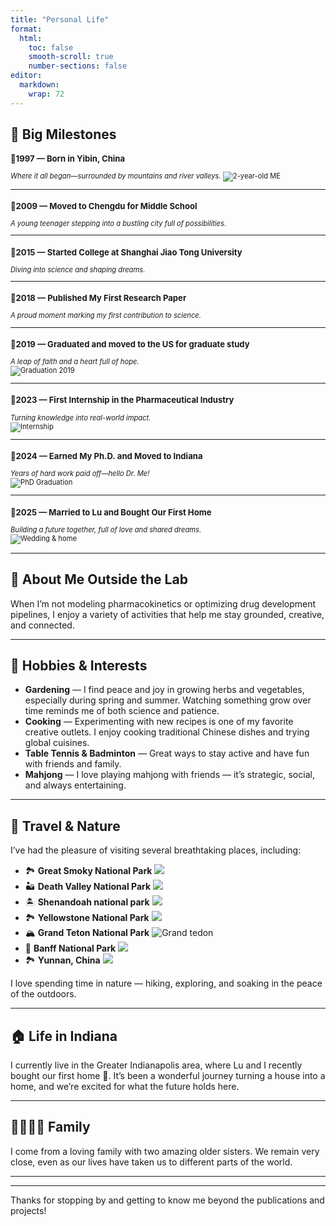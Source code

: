 ```yaml
---
title: "Personal Life"
format:
  html:
    toc: false
    smooth-scroll: true
    number-sections: false
editor: 
  markdown: 
    wrap: 72
---
```


## 🎉 Big Milestones

::: {.timeline style="font-size: 0.8em;"}
### 📍1997 — Born in Yibin, China

*Where it all began—surrounded by mountains and river valleys.*
![2-year-old ME](media/personal/child.jpg)

------------------------------------------------------------------------

### 📍2009 — Moved to Chengdu for Middle School

*A young teenager stepping into a bustling city full of possibilities.*

------------------------------------------------------------------------

### 📍2015 — Started College at Shanghai Jiao Tong University

*Diving into science and shaping dreams.*

------------------------------------------------------------------------

### 📍2018 — Published My First Research Paper

*A proud moment marking my first contribution to science.*

------------------------------------------------------------------------

### 📍2019 — Graduated and moved to the US for graduate study

*A leap of faith and a heart full of hope.*\
![Graduation 2019](media/personal/2019_graduation.jpg)

------------------------------------------------------------------------

### 📍2023 — First Internship in the Pharmaceutical Industry

*Turning knowledge into real-world impact.*\
![Internship](media/personal/internship.jpg)

------------------------------------------------------------------------

### 📍2024 — Earned My Ph.D. and Moved to Indiana

*Years of hard work paid off—hello Dr. Me!*\
![PhD Graduation](media/personal/2024_graduation.jpg)

------------------------------------------------------------------------

### 📍2025 — Married to Lu and Bought Our First Home

*Building a future together, full of love and shared dreams.*\
![Wedding & home](media/personal/married.jpg)
:::

------------------------------------------------------------------------

## 👋 About Me Outside the Lab

When I’m not modeling pharmacokinetics or optimizing drug development
pipelines, I enjoy a variety of activities that help me stay grounded,
creative, and connected.

------------------------------------------------------------------------

## 🌱 Hobbies & Interests

-   **Gardening** — I find peace and joy in growing herbs and
    vegetables, especially during spring and summer. Watching something
    grow over time reminds me of both science and patience.
-   **Cooking** — Experimenting with new recipes is one of my favorite
    creative outlets. I enjoy cooking traditional Chinese dishes and
    trying global cuisines.
-   **Table Tennis & Badminton** — Great ways to stay active and have
    fun with friends and family.
-   **Mahjong** — I love playing mahjong with friends — it’s strategic,
    social, and always entertaining.

------------------------------------------------------------------------

## 🌄 Travel & Nature

I’ve had the pleasure of visiting several breathtaking places,
including:

- 🏞 **Great Smoky National Park** ![](media/personal/greatsmoky.jpg)
-   🏜️ **Death Valley National Park** ![](media/personal/deathvally.jpg)
-   🏝 **Shenandoah national park** ![](media/personal/shenadoh.jpg)
-   🏞️ **Yellowstone National Park** ![](media/personal/Yellowstone.jpg)
-   🏔️ **Grand Teton National Park** ![Grand
    tedon](media/personal/Grand_tedon.jpg)
-   🍁 **Banff National Park** ![](media/personal/Banff.jpg)
-   🏞 **Yunnan, China** ![](media/personal/yunnan.jpg)

I love spending time in nature — hiking, exploring, and soaking in the
peace of the outdoors.

------------------------------------------------------------------------

## 🏠 Life in Indiana

I currently live in the Greater Indianapolis area, where Lu and I
recently bought our first home 🏡. It’s been a wonderful journey turning
a house into a home, and we’re excited for what the future holds here.

------------------------------------------------------------------------

## 👨‍👩‍👧‍👧 Family

I come from a loving family with two amazing older sisters. We remain
very close, even as our lives have taken us to different parts of the
world.

------------------------------------------------------------------------

------------------------------------------------------------------------

Thanks for stopping by and getting to know me beyond the publications
and projects!
